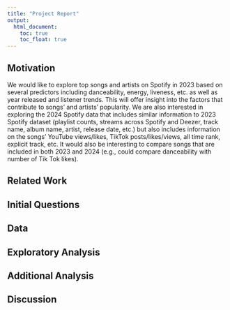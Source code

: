 ```yaml
---
title: "Project Report"
output: 
  html_document:
    toc: true
    toc_float: true
---
```


## Motivation
We would like to explore top songs and artists on Spotify in 2023 based on several predictors including danceability, energy, liveness, etc. as well as year released and listener trends. This will offer insight into the factors that contribute to songs’ and artists’ popularity. We are also interested in exploring the 2024 Spotify data that includes similar information to 2023 Spotify dataset (playlist counts, streams across Spotify and Deezer, track name, album name, artist, release date, etc.) but also includes information on the songs’ YouTube views/likes, TikTok posts/likes/views, all time rank, explicit track, etc. It would also be interesting to compare songs that are included in both 2023 and 2024 (e.g., could compare danceability with number of Tik Tok likes).

## Related Work


## Initial Questions


## Data


## Exploratory Analysis


## Additional Analysis


## Discussion

